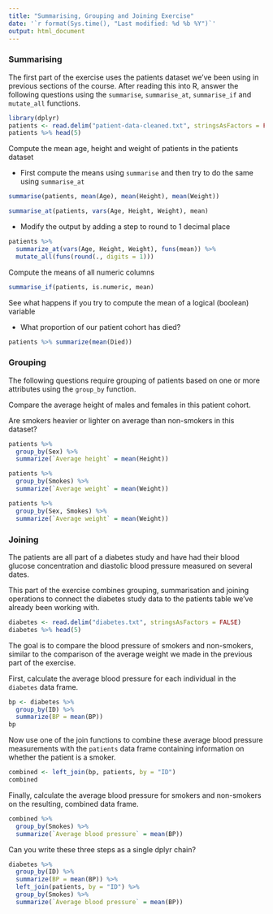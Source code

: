 ```yaml
---
title: "Summarising, Grouping and Joining Exercise"
date: '`r format(Sys.time(), "Last modified: %d %b %Y")`'
output: html_document
---
```


### Summarising

The first part of the exercise uses the patients dataset we've been using in previous sections of the course. After reading this into R, answer the following questions using the `summarise`, `summarise_at`, `summarise_if` and `mutate_all` functions.

```r
library(dplyr)
patients <- read.delim("patient-data-cleaned.txt", stringsAsFactors = FALSE) %>% tbl_df
patients %>% head(5)
```

Compute the mean age, height and weight of patients in the patients dataset

- First compute the means using `summarise` and then try to do the same using `summarise_at`

```r
summarise(patients, mean(Age), mean(Height), mean(Weight))
```


```r
summarise_at(patients, vars(Age, Height, Weight), mean)
```

- Modify the output by adding a step to round to 1 decimal place

```r
patients %>%
  summarize_at(vars(Age, Height, Weight), funs(mean)) %>%
  mutate_all(funs(round(., digits = 1)))
```

Compute the means of all numeric columns

```r
summarise_if(patients, is.numeric, mean)
```

See what happens if you try to compute the mean of a logical (boolean) variable

- What proportion of our patient cohort has died?

```r
patients %>% summarize(mean(Died))
```


### Grouping

The following questions require grouping of patients based on one or more attributes using the `group_by` function.

Compare the average height of males and females in this patient cohort.

Are smokers heavier or lighter on average than non-smokers in this dataset?

```r
patients %>%
  group_by(Sex) %>%
  summarize(`Average height` = mean(Height))

patients %>%
  group_by(Smokes) %>%
  summarize(`Average weight` = mean(Weight))

patients %>%
  group_by(Sex, Smokes) %>%
  summarize(`Average weight` = mean(Weight))
```

### Joining

The patients are all part of a diabetes study and have had their blood glucose concentration and diastolic blood pressure measured on several dates.

This part of the exercise combines grouping, summarisation and joining operations to connect the diabetes study data to the patients table we've already been working with.

```r
diabetes <- read.delim("diabetes.txt", stringsAsFactors = FALSE)
diabetes %>% head(5)
```

The goal is to compare the blood pressure of smokers and non-smokers, similar to the comparison of the average weight we made in the previous part of the exercise.

First, calculate the average blood pressure for each individual in the `diabetes` data frame.

```r
bp <- diabetes %>%
  group_by(ID) %>%
  summarize(BP = mean(BP))
bp
```

Now use one of the join functions to combine these average blood pressure measurements with the `patients` data frame containing information on whether the patient is a smoker.

```r
combined <- left_join(bp, patients, by = "ID")
combined
```

Finally, calculate the average blood pressure for smokers and non-smokers on the resulting, combined data frame.

```r
combined %>%
  group_by(Smokes) %>%
  summarize(`Average blood pressure` = mean(BP))
```

Can you write these three steps as a single dplyr chain?

```r
diabetes %>%
  group_by(ID) %>%
  summarize(BP = mean(BP)) %>%
  left_join(patients, by = "ID") %>%
  group_by(Smokes) %>%
  summarize(`Average blood pressure` = mean(BP))
```
